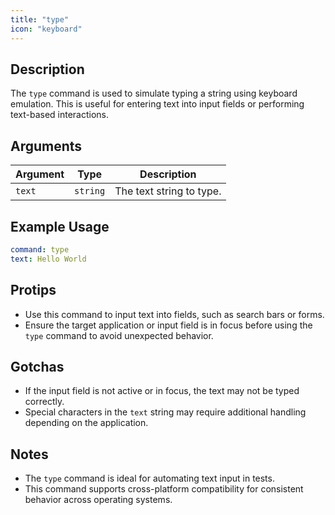 ```yaml
---
title: "type"
icon: "keyboard"
---
```


## Description
The `type` command is used to simulate typing a string using keyboard emulation. This is useful for entering text into input fields or performing text-based interactions.

## Arguments
| Argument | Type     | Description                     |
|---------|----------|---------------------------------|
| `text`  | `string` | The text string to type.        |

## Example Usage
```yaml
command: type
text: Hello World
```

## Protips
- Use this command to input text into fields, such as search bars or forms.
- Ensure the target application or input field is in focus before using the `type` command to avoid unexpected behavior.

## Gotchas
- If the input field is not active or in focus, the text may not be typed correctly.
- Special characters in the `text` string may require additional handling depending on the application.

## Notes
- The `type` command is ideal for automating text input in tests.
- This command supports cross-platform compatibility for consistent behavior across operating systems.
